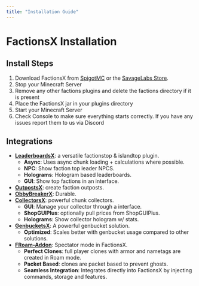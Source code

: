 ```yaml
---
title: "Installation Guide"
---
```



# FactionsX Installation

## Install Steps
1. Download FactionsX from [SpigotMC]("https://spigotmc.org") or the [SavageLabs Store]("https://savagelabs.net/store").
2. Stop your Minecraft Server
3. Remove any other factions plugins and delete the factions directory if it is present
4. Place the FactionsX jar in your plugins directory
5. Start your Minecraft Server
6. Check Console to make sure everything starts correctly. If you have any issues report them to us via Discord

## Integrations
* **[LeaderboardsX](https://savagelabs.net/store/LeaderboardsX)**: a versatile factionstop & islandtop plugin.
    * **Async**: Uses async chunk loading + calculations where possible.
    * **NPC**: Show faction top leader NPCS.
    * **Holograms**: Hologram based leaderboards.
    * **GUI**: Show top factions in an interface.
* **[OutpostsX](https://savagelabs.net/store/OutpostsX)**: create faction outposts.
* **[ObbyBreakerX](https://savagelabs.net/store/ObbyBreakerX)**: Durable.
* **[CollectorsX](https://savagelabs.net/store/CollectorsX)**: powerful chunk collectors.
    * **GUI**: Manage your collector through a interface.
    * **ShopGUIPlus**: optionally pull prices from ShopGUIPlus.
    * **Holograms**: Show collector hologram w/ stats.
* **[GenbucketsX](https://savagelabs.net/store/GenbucketsX)**: A powerful genbucket solution.
    * **Optimized**: Scales better with genbucket usage compared to other solutions.
* **[FRoam-Addon](https://savagelabs.net/store/FRoam-Addon)**: Spectator mode in FactionsX.
    * **Perfect Clones**: full player clones with armor and nametags are created in Roam mode.
    * **Packet Based**: clones are packet based to prevent ghosts.
    * **Seamless Integration**: Integrates directly into FactionsX by injecting commands, storage and features.

